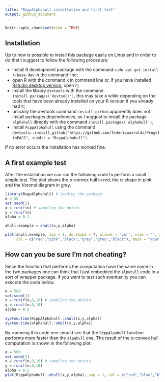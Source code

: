 ```yaml
---
title: "RcppAlphahull installation and first test"
output: github_document
---
```


```r
knitr::opts_chunk$set(echo = TRUE)
```

## Installation

Up to now is possible to install this package easily on Linux and in order to do that I suggest to follow the following procedure:

* install R development package with the command `sudo apt-get install r-base-dev` in the command line;
* open R with the command `R` in command line or, if you have installed [Rstudio desktop version](https://www.rstudio.com/products/rstudio/download/#download), open it;
* install the library `devtools` with the command `install.packages('devtools')`, this may take a while depending on the tools that have been already installed on your R version if you already had it;
* unlickily the devtools command  `install_github` apparently does not install packages dependencies, so I suggest to install the package  `alphahull` directly with the command `install.packages('alphahull')`;
* install ```RcppAlphahull``` using the command `devtools::install_github("https://github.com/federicoairoldi/ProgettoPACS", subdir = "RcppAlphahull")`.

If no error occurs the installation has worked fine.

## A first example test

After the installation we can run the following code to perform a small simple test. The plot shows the α-convex hull in red, the α-shape in pink and the Voronoi diagram in grey.

```r
library(RcppAlphahull) # loading the package
n = 50
set.seed(1)
x = runif(n) # sampling the points
y = runif(n)
alpha = 0.1

ahull.example = ahull(x,y,alpha)

plot(ahull.example, asp = 1, do.shape = T, wlines = "vor", xlab = "", ylab = "", pch = 19, 
     col = c("red","pink","black","grey","grey","black"), main = "Your 1st test with RcppAlphahull")
```

## How can you be sure I'm not cheating?

Since the function that performs the computation have the same name in the two packages one can think that I just embedded the  `alpahull` code in a sort of wrapper package. If you want to test such eventuality you can execute the code below.

```r
n = 500
set.seed(1)
x = runif(n,0,10) # sampling the points
y = runif(n,0,10)
alpha = 0.5
  
system.time(RcppAlphahull::ahull(x,y,alpha))
system.time(alphahull::ahull(x,y,alpha))
```

By runnning this code one should see that the `RcppAlpahull` function performs more faster than the `alpahull` one. The result of the α-convex hull computation is shown in the following plot.

```r
n = 500
set.seed(1)
x = runif(n,0,10) # sampling the points
y = runif(n,0,10)
alpha = 0.5
plot(RcppAlphahull::ahull(x,y,alpha), asp = 1, col = c("red","blue","black","black","black","black"), xlab = "", ylab = "", main = expression(paste(alpha,"-convex hull for a set of 1000 points")))
```
